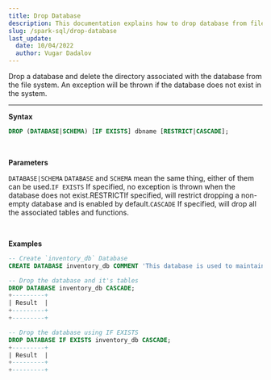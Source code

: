 ```yaml
---
title: Drop Database
description: This documentation explains how to drop database from file system on Apache Spark SQL
slug: /spark-sql/drop-database
last_update:
  date: 10/04/2022
  author: Vugar Dadalov
---
```


Drop a database and delete the directory associated with the database from the file system. An exception will be thrown if the database does not exist in the system.
___

**Syntax** 
```sql
DROP (DATABASE|SCHEMA) [IF EXISTS] dbname [RESTRICT|CASCADE];
```
<br/>

 **Parameters** 

`DATABASE|SCHEMA` `DATABASE` and `SCHEMA` mean the same thing, either of them can be used.`IF EXISTS` If specified, no exception is thrown when the database does not exist.RESTRICTIf specified, will restrict dropping a non-empty database and is enabled by default.`CASCADE` If specified, will drop all the associated tables and functions.

<br/>

 **Examples** 
```sql
-- Create `inventory_db` Database
CREATE DATABASE inventory_db COMMENT 'This database is used to maintain Inventory';

-- Drop the database and it's tables
DROP DATABASE inventory_db CASCADE;
+---------+
| Result  |
+---------+
+---------+

-- Drop the database using IF EXISTS
DROP DATABASE IF EXISTS inventory_db CASCADE;
+---------+
| Result  |
+---------+
+---------+
```